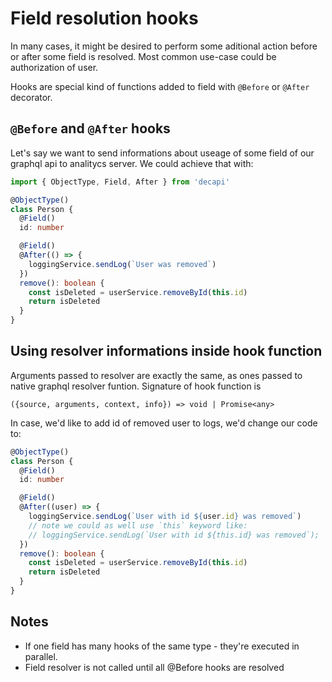 # Field resolution hooks

In many cases, it might be desired to perform some aditional action before or after some field is resolved. Most common use-case could be authorization of user.

Hooks are special kind of functions added to field with `@Before` or `@After` decorator.

## `@Before` and `@After` hooks

Let's say we want to send informations about useage of some field of our graphql api to analitycs server. We could achieve that with:

```ts
import { ObjectType, Field, After } from 'decapi'

@ObjectType()
class Person {
  @Field()
  id: number

  @Field()
  @After(() => {
    loggingService.sendLog(`User was removed`)
  })
  remove(): boolean {
    const isDeleted = userService.removeById(this.id)
    return isDeleted
  }
}
```

## Using resolver informations inside hook function

Arguments passed to resolver are exactly the same, as ones passed to native graphql resolver funtion. Signature of hook function is

`({source, arguments, context, info}) => void | Promise<any>`

In case, we'd like to add id of removed user to logs, we'd change our code to:

```ts
@ObjectType()
class Person {
  @Field()
  id: number

  @Field()
  @After((user) => {
    loggingService.sendLog(`User with id ${user.id} was removed`)
    // note we could as well use `this` keyword like:
    // loggingService.sendLog(`User with id ${this.id} was removed`);
  })
  remove(): boolean {
    const isDeleted = userService.removeById(this.id)
    return isDeleted
  }
}
```

## Notes

- If one field has many hooks of the same type - they're executed in parallel.
- Field resolver is not called until all @Before hooks are resolved
